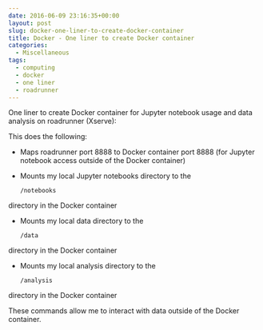 ```yaml
---
date: 2016-06-09 23:16:35+00:00
layout: post
slug: docker-one-liner-to-create-docker-container
title: Docker - One liner to create Docker container
categories:
  - Miscellaneous
tags:
  - computing
  - docker
  - one liner
  - roadrunner
---
```


One liner to create Docker container for Jupyter notebook usage and data analysis on roadrunner (Xserve):


    



This does the following:




    
  * Maps roadrunner port 8888 to Docker container port 8888 (for Jupyter notebook access outside of the Docker container)

    
  * Mounts my local Jupyter notebooks directory to the

    
    <code>/notebooks</code>


directory in the Docker container

    
  * Mounts my local data directory to the

    
    <code>/data</code>


directory in the Docker container

    
  * Mounts my local analysis directory to the

    
    <code>/analysis</code>


directory in the Docker container



These commands allow me to interact with data outside of the Docker container.
